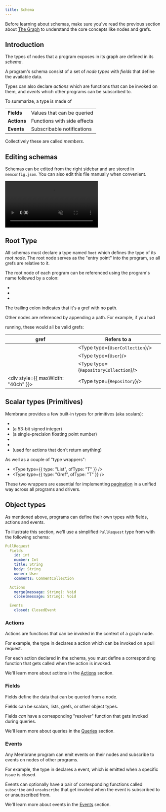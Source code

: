 ```yaml
---
title: Schema
---
```



Before learning about schemas, make sure you've read the previous section about
[The Graph](/concepts/the-graph) to understand the core concepts like nodes and
grefs.

## Introduction

The types of nodes that a program exposes in its graph are defined in its
_schema_.

A program's schema consist of a set of _node types_ with _fields_ that define
the available data.

Types can also declare _actions_ which are functions that can be invoked on
them, and _events_ which other programs can be subscribed to.

To summarize, a type is made of

|             |                             |
| ----------- | --------------------------- |
| **Fields**  | Values that can be queried  |
| **Actions** | Functions with side effects |
| **Events**  | Subscribable notifications  |

Collectively these are called _members_.

## Editing schemas

Schemas can be edited from the right sidebar and are stored in `memconfig.json`.
You can also edit this file manually when convenient.

<video src="/videos/schema.mp4" muted autoplay controls></video>

## Root Type

All schemas must declare a type named `Root` which defines the type of its _root
node_. The root node serves as the "entry point" into the program, so all grefs
are relative to it.

The root node of each program can be referenced using the program's name
followed by a colon:

- <Gref value="google-calendar:" />
- <Gref value="github:" />
- <Gref value="slack:" />

The trailing colon indicates that it's a gref with no path.

Other nodes are referenced by appending a path. For example, if you had

<Package name="github" /> running, these would all be valid grefs:

| gref                                                                                                              | Refers to a                           |
| ----------------------------------------------------------------------------------------------------------------- | ------------------------------------- |
| <Gref value="github:users" />                                                                                     | <Type type={`UserCollection`}/>       |
| <Gref value="github:users.one(name:'membrane-io')" />                                                             | <Type type={`User`}/>                 |
| <Gref value="github:users.one(name:'lodash').repos" />                                                            | <Type type={`RepositoryCollection`}/> |
| <div style={{ maxWidth: "40ch" }}><Gref value="github:users.one(name:'lodash').repos.one(name:'lodash')" /></div> | <Type type={`Repository`}/>           |

## Scalar types (Primitives)

Membrane provides a few built-in types for primitives (aka scalars):

- <Type type="String" />
- <Type type="Int" /> (a 53-bit signed integer)
- <Type type="Float" /> (a single-precision floating point number)
- <Type type="Boolean" />
- <Type type="Null" />
- <Type type="Void" /> (used for actions that don't return anything)

As well as a couple of "type wrappers":

- <Type type={{ type: "List", ofType: "T" }} />
- <Type type={{ type: "Gref", ofType: "T" }} />

These two wrappers are essential for implementing
[pagination](/guides/pagination) in a unified way across all programs and
drivers.

## Object types

As mentioned above, programs can define their own types with fields, actions and
events.

To illustrate this section, we'll use a simplified `PullRequest` type from <Package name="github" /> with the following schema:

```yaml
PullRequest
  Fields
    id: int
    number: Int
    title: String
    body: String
    owner: User
    comments: CommentCollection

  Actions
    merge(message: String): Void
    close(message: String): Void

  Events
    closed: ClosedEvent
```

### Actions

Actions are functions that can be invoked in the context of a graph node.

For example, the type <Type type="PullRequest"/> in <Package name="github"/> declares a
<Action name="merge" /> action which can be invoked on a pull request.

For each action declared in the schema, you must define a corresponding function
that gets called when the action is invoked.

We'll learn more about actions in the [Actions](/concepts/actions) section.

### Fields

Fields define the data that can be queried from a node.

Fields can be scalars, lists, grefs, or other object types.

Fields _can_ have a corresponding "resolver" function that gets invoked during
queries.

We'll learn more about queries in the [Queries](/concepts/queries) section.

### Events

Any Membrane program can emit events on their nodes and subscribe to events on
nodes of other programs.

For example, the type <Type type="Issue"/> in <Package name="github"/> declares a
<Event name="closed" /> event, which is emitted when a specific issue is closed.

Events can optionally have a pair of corresponding functions called `subscribe`
and `unsubscribe` that get invoked when the event is subscribed to or
unsubscribed from.

We'll learn more about events in the [Events](/concepts/events) section.
